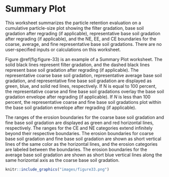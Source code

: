 # Summary Plot

This worksheet summarizes the particle retention evaluation on a cumulative particle-size plot showing the filter gradation, base soil gradation after regrading (if applicable), representative base soil gradation after regrading (if applicable), and the NE, EE, and CE boundaries for the coarse, average, and fine representative base soil gradations. There are no user-specified inputs or calculations on this worksheet.

Figure \@ref(fig:figure-33) is an example of a Summary Plot worksheet. The solid black lines represent filter gradation, and the dashed black lines represent base soil gradation after regrading (if applicable). The representative coarse base soil gradation, representative average base soil gradation, and representative fine base soil gradation are displayed as green, blue, and solid red lines, respectively. If N is equal to 100 percent, the representative coarse and fine base soil gradations overlay the base soil gradation envelope after regrading (if applicable). If *N* is less than 100 percent, the representative coarse and fine base soil gradations plot within the base soil gradation envelope after regrading (if applicable).

The ranges of the erosion boundaries for the coarse base soil gradation and fine base soil gradation are displayed as green and red horizontal lines, respectively. The ranges for the CE and NE categories extend infinitely beyond their respective boundaries. The erosion boundaries for coarse base soil gradation and fine base soil gradation are shown as short vertical lines of the same color as the horizontal lines, and the erosion categories are labeled between the boundaries. The erosion boundaries for the average base soil gradation are shown as short blue vertical lines along the same horizontal axis as the coarse base soil gradation.

```r
knitr::include_graphics("images/figure33.png")
```
